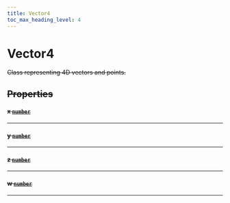 ```yaml
---
title: Vector4
toc_max_heading_level: 4
---
```


# Vector4 <s generated />

Class representing 4D vectors and points.

## Properties <s generated />

#### x [`number`](https://developer.mozilla.org/en-US/docs/Web/JavaScript/Reference/Global_Objects/Number) <s generated />

<hr class="solid" /> <s generated />

#### y [`number`](https://developer.mozilla.org/en-US/docs/Web/JavaScript/Reference/Global_Objects/Number) <s generated />

<hr class="solid" /> <s generated />

#### z [`number`](https://developer.mozilla.org/en-US/docs/Web/JavaScript/Reference/Global_Objects/Number) <s generated />

<hr class="solid" /> <s generated />

#### w [`number`](https://developer.mozilla.org/en-US/docs/Web/JavaScript/Reference/Global_Objects/Number) <s generated />

<hr class="solid" /> <s generated />
